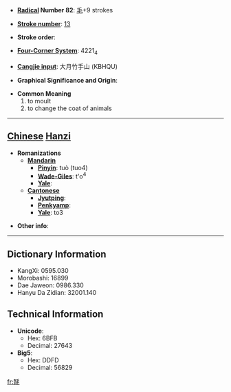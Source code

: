 * '''[[Wiktionary:Chinese radical index| Radical]] Number 82''': [[Wiktionary:Chinese radical index 毛|毛]]+9 strokes

* '''[[Wiktionary:Chinese total strokes index|Stroke number]]''': [[Wiktionary:Chinese total strokes index 13|13]]

* '''Stroke order''': 

* '''[[Wiktionary:Chinese four corner index|Four-Corner System]]''': 4221<sub>4</sub>

* '''[[Wiktionary:Chinese Cangjie index|Cangjie input]]''': 大月竹手山 (KBHQU)

* '''Graphical Significance and Origin''': 

* '''Common Meaning'''
*#to moult
*# to change the coat of animals


----

== [[Chinese]] [[Hanzi]] ==

* '''Romanizations'''
** '''[[Mandarin]]'''
*** '''[[Pinyin]]''': tuò (tuo4)
*** '''[[Wade-Giles]]''': t'o<sup>4</sup>
*** '''[[Yale]]''': 
** '''[[Cantonese]]'''
*** '''[[Jyutping]]''':
*** '''[[Penkyamp]]''': 
*** '''[[Yale]]''': to3

* '''Other info''': 

----

== Dictionary Information ==

* KangXi: 0595.030
* Morobashi: 16899
* Dae Jaweon: 0986.330
* Hanyu Da Zidian: 32001.140

== Technical Information ==

* '''Unicode''':
** Hex: 6BFB
** Decimal: 27643
* '''Big5''':
** Hex: DDFD
** Decimal: 56829

[[fr:毻]]